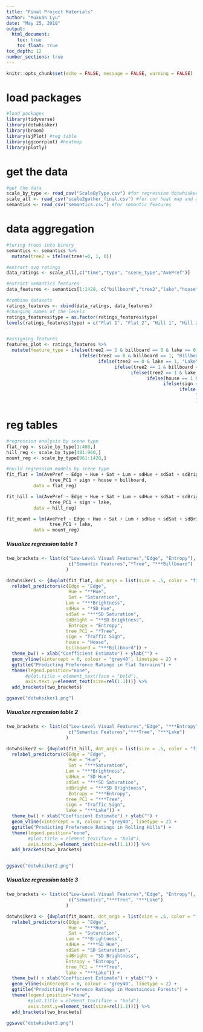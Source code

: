 ```yaml
---
title: "Final Project Materials"
author: "Muxuan Lyu"
date: "May 25, 2018"
output: 
  html_document:
    toc: true
    toc_float: true
toc_depth: 12
number_sections: true
---
```


```r
knitr::opts_chunk$set(echo = FALSE, message = FALSE, warning = FALSE)
```

# load packages
```r
#load packages
library(tidyverse)
library(dotwhisker)
library(broom)
library(sjPlot) #reg table
library(ggcorrplot) #heatmap
library(plotly)
```


# get the data
```r
#get the data
scale_by_type <- read_csv("ScaleByType.csv") #for regression dotwhisker plot by scene type
scale_all <- read_csv("scale2gather_final.csv") #for cor heat map and avg ratings plot
semantics <- read_csv("semantics.csv") #for semantic features

```


# data aggregation
```r
#turing trees into binary 
semantics <- semantics %>%
  mutate(tree2 = ifelse(tree!=0, 1, 0))

#extract avg ratings
data_ratings <- scale_all[,c("time","type", "scene_type","AvePref")]

#extract semantics features
data_features <- semantics[1:1428, c("billboard","tree2","lake","house","sign")]

#combine datasets
ratings_features <- cbind(data_ratings, data_features)
#changing names of the levels
ratings_features$type = as.factor(ratings_features$type)
levels(ratings_features$type) = c("Flat 1", "Flat 2", "Hill 1", "Hill 2", "Mountain 1", "Mountain 2")


#assigning features
features_plot <- ratings_features %>%
  mutate(feature_type = ifelse(tree2 == 1 & billboard == 0 & lake == 0, "Tree", 
                           ifelse(tree2 == 0 & billboard == 1, "Billboard",
                                  ifelse(tree2 == 0 & lake == 1, "Lake",
                                        ifelse(tree2 == 1 & billboard == 1, "Billboard + Tree",
                                              ifelse(tree2 == 1 & lake == 1, "Lake + Tree",
                                                    ifelse(house == 1 & sign == 0, "House",
                                                          ifelse(sign == 1 & house == 0, "Traffic Sign",
                                                                ifelse(house == 1 & sign == 1, "House + Traffic Sign",
                                                                      "None"
                                                                      )))))))))

```


# reg tables
```r
#regression analysis by scene type
flat_reg <- scale_by_type[1:480,]
hill_reg <- scale_by_type[481:960,]
mount_reg <- scale_by_type[961:1428,]

#build regression models by scene type
fit_flat = lm(AvePref ~ Edge + Hue + Sat + Lum + sdHue + sdSat + sdBright + Entropy + 
                tree_PC1 + sign + house + billboard,
          data = flat_reg)

fit_hill = lm(AvePref ~ Edge + Hue + Sat + Lum + sdHue + sdSat + sdBright + Entropy + 
                tree_PC1 + sign + lake,
          data = hill_reg)

fit_mount = lm(AvePref ~ Edge + Hue + Sat + Lum + sdHue + sdSat + sdBright + Entropy + 
                tree_PC1 + lake,
          data = mount_reg)
```


##### Visualize regression table 1
```r

two_brackets <- list(c("Low-Level Visual Features","Edge", "Entropy"), 
                       c("Semantic Features","*Tree", "***Billboard")
                      )

dotwhsiker1 <- {dwplot(fit_flat, dot_args = list(size = .5, color = "firebrick3")) %>%
  relabel_predictors(c(Edge = "Edge", 
                       Hue = "**Hue",
                       Sat = "Saturation",
                      Lum = "***Brightness",
                      sdHue = "*SD Hue",
                      sdSat = "***SD Saturation",
                      sdBright = "**SD Brightness",
                       Entropy = "Entropy",
                      tree_PC1 = "*Tree",
                      sign = "Traffic Sign",
                      house = "House",
                      billboard = "***Billboard")) +
  theme_bw() + xlab("Coefficient Estimate") + ylab("") +
  geom_vline(xintercept = 0, colour = "grey40", linetype = 2) +
  ggtitle("Predicting Preference Ratings in Flat Terrains") +
  theme(legend.position="none",
       #plot.title = element_text(face = "bold"),
       axis.text.y=element_text(size=rel(1.1)))} %>% 
  add_brackets(two_brackets)

ggsave("dotwhsiker1.png")

```


##### Visualize regression table 2
```r
two_brackets <- list(c("Low-Level Visual Features","Edge", "***Entropy"), 
                       c("Semantic Features","***Tree", "***Lake")
                      )

dotwhsiker2 <- {dwplot(fit_hill, dot_args = list(size = .5, color = "firebrick3")) %>%
  relabel_predictors(c(Edge = "Edge", 
                       Hue = "Hue",
                       Sat = "***Saturation",
                      Lum = "***Brightness",
                      sdHue = "SD Hue",
                      sdSat = "***SD Saturation",
                      sdBright = "***SD Brightness",
                       Entropy = "***Entropy",
                      tree_PC1 = "***Tree",
                      sign = "Traffic Sign",
                      lake = "***Lake")) +
  theme_bw() + xlab("Coefficient Estimate") + ylab("") +
  geom_vline(xintercept = 0, colour = "grey40", linetype = 2) +
  ggtitle("Predicting Preference Ratings in Rolling Hills") +
  theme(legend.position="none",
        #plot.title = element_text(face = "bold"),
        axis.text.y=element_text(size=rel(1.1)))} %>% 
  add_brackets(two_brackets)


ggsave("dotwhsiker2.png")
```

##### Visualize regression table 3
```r
two_brackets <- list(c("Low-Level Visual Features","Edge", "Entropy"), 
                       c("Semantics","***Tree", "***Lake")
                      )

dotwhsiker3 <- {dwplot(fit_mount, dot_args = list(size = .5, color = "firebrick3")) %>%
  relabel_predictors(c(Edge = "Edge", 
                       Hue = "***Hue",
                       Sat = "Saturation",
                      Lum = "**Brightness",
                      sdHue = "***SD Hue",
                      sdSat = "SD Saturation",
                      sdBright = "SD Brightness",
                      Entropy = "Entropy",
                      tree_PC1 = "***Tree",
                      lake = "***Lake")) +
  theme_bw() + xlab("Coefficient Estimate") + ylab("") +
  geom_vline(xintercept = 0, colour = "grey40", linetype = 2) +
  ggtitle("Predicting Preference Ratings in Mountainous Forests") +
  theme(legend.position="none",
        #plot.title = element_text(face = "bold"),
        axis.text.y=element_text(size=rel(1.1)))} %>% 
  add_brackets(two_brackets)

ggsave("dotwhsiker3.png")
```


